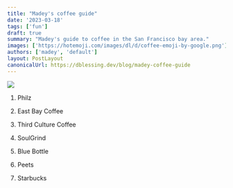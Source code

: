 ```yaml
---
title: "Madey's coffee guide"
date: '2023-03-18'
tags: ['fun']
draft: true
summary: "Madey's guide to coffee in the San Francisco bay area."
images: ['https://hotemoji.com/images/dl/d/coffee-emoji-by-google.png']
authors: ['madey', 'default']
layout: PostLayout
canonicalUrl: https://dblessing.dev/blog/madey-coffee-guide
---
```


<img src="https://hotemoji.com/images/dl/d/coffee-emoji-by-google.png" />

1. Philz

2. East Bay Coffee

3. Third Culture Coffee

4. SoulGrind

5. Blue Bottle

6. Peets

7. Starbucks
